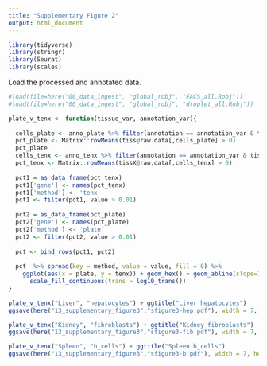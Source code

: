 ```yaml
---
title: "Supplementary Figure 2"
output: html_document
---
```


```r
library(tidyverse)
library(stringr)
library(Seurat)
library(scales)
```

Load the processed and annotated data.

```r
#load(file=here("00_data_ingest", "global_robj", "FACS_all.Robj"))
#load(file=here("00_data_ingest", "global_robj", "droplet_all.Robj"))
```

```r
plate_v_tenx <- function(tissue_var, annotation_var){
  
  cells_plate <- anno_plate %>% filter(annotation == annotation_var & tissue == tissue_var) %>% pull(cell)
  pct_plate <- Matrix::rowMeans(tiss@raw.data[,cells_plate] > 0)
  pct_plate
  cells_tenx <- anno_tenx %>% filter(annotation == annotation_var & tissue == tissue_var) %>% pull(cell)
  pct_tenx <- Matrix::rowMeans(tissX@raw.data[,cells_tenx] > 0)
  
  pct1 = as_data_frame(pct_tenx)
  pct1['gene'] <- names(pct_tenx)
  pct1['method'] <- 'tenx'
  pct1 <- filter(pct1, value > 0.01)
  
  pct2 = as_data_frame(pct_plate)
  pct2['gene'] <- names(pct_plate)
  pct2['method'] <- 'plate'
  pct2 <- filter(pct2, value > 0.01)
  
  pct <- bind_rows(pct1, pct2)
  
  pct  %>% spread(key = method, value = value, fill = 0) %>% 
    ggplot(aes(x = plate, y = tenx)) + geom_hex() + geom_abline(slope=1, intercept=0)  +
      scale_fill_continuous(trans = log10_trans())
}
```

```r
plate_v_tenx("Liver", "hepatocytes") + ggtitle("Liver hepatocytes")
ggsave(here("13_supplementary_figure3","sfigure3-hep.pdf"), width = 7, height = 7, units = "in")
```

```r
plate_v_tenx("Kidney", "fibroblasts") + ggtitle("Kidney fibroblasts")
ggsave(here("13_supplementary_figure3","sfigure3-fib.pdf"), width = 7, height = 7, units = "in")
```

```r
plate_v_tenx("Spleen", "b_cells") + ggtitle("Spleen b_cells")
ggsave(here("13_supplementary_figure3","sfigure3-b.pdf"), width = 7, height = 7, units = "in")
```
